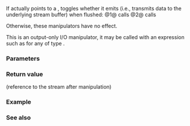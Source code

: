 {{cpp/title|emit_on_flush|noemit_on_flush}}
{{cpp/io/manip/navbar}}
{{dcl begin}}
{{dcl header|ostream}}
{{dcl| num=1 | since=c++20|
template&lt; class CharT, class Traits &gt;
std::basic_ostream&lt;CharT, Traits&gt;&amp; emit_on_flush( std::basic_ostream&lt;CharT, Traits&gt;&amp; os );
}}
{{dcl| num=2 | since=c++20|
template&lt; class CharT, class Traits &gt;
std::basic_ostream&lt;CharT, Traits&gt;&amp; noemit_on_flush( std::basic_ostream&lt;CharT, Traits&gt;&amp; os );
}}
{{dcl end}}

If {{c|os.rdbuf()}} actually points to a {{c|std::basic_syncbuf&lt;CharT, Traits, Allocator&gt;}} {{tt|buf}}, toggles whether it emits (i.e., transmits data to the underlying stream buffer) when flushed:
@1@ calls {{c|buf.set_emit_on_sync(true)}}
@2@ calls {{c|buf.set_emit_on_sync(false)}}

Otherwise, these manipulators have no effect.

This is an output-only I/O manipulator, it may be called with an expression such as {{c|out &lt;&lt; std::emit_on_flush}} for any {{tt|out}} of type {{lc|std::basic_ostream}}.


===Parameters===
{{par begin}}
{{par | os | reference to output stream }}
{{par end}}

===Return value===

{{tt|os}} (reference to the stream after manipulation)

===Example===
{{example}}

===See also===
{{dsc begin}}
{{dsc inc | cpp/io/basic_syncbuf/dsc set_emit_on_sync}}
{{dsc end}}

{{langlinks|de|es|fr|it|ja|pt|ru|zh}}